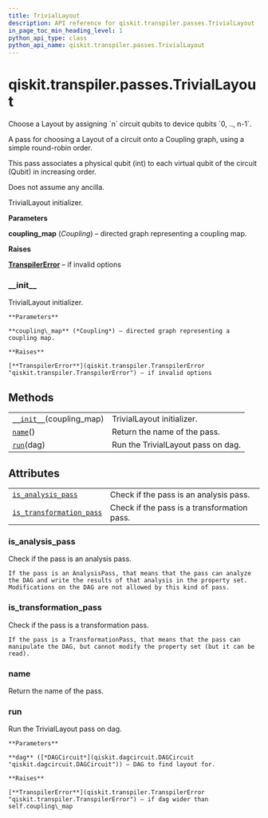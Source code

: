 ```yaml
---
title: TrivialLayout
description: API reference for qiskit.transpiler.passes.TrivialLayout
in_page_toc_min_heading_level: 1
python_api_type: class
python_api_name: qiskit.transpiler.passes.TrivialLayout
---
```


# qiskit.transpiler.passes.TrivialLayout

<Class id="qiskit.transpiler.passes.TrivialLayout" isDedicatedPage={true} github="https://github.com/qiskit/qiskit/tree/stable/0.17/qiskit/transpiler/passes/layout/trivial_layout.py" signature="TrivialLayout(*args, **kwargs)" modifiers="class">
  Choose a Layout by assigning `n` circuit qubits to device qubits `0, .., n-1`.

  A pass for choosing a Layout of a circuit onto a Coupling graph, using a simple round-robin order.

  This pass associates a physical qubit (int) to each virtual qubit of the circuit (Qubit) in increasing order.

  Does not assume any ancilla.

  TrivialLayout initializer.

  **Parameters**

  **coupling\_map** (*Coupling*) – directed graph representing a coupling map.

  **Raises**

  [**TranspilerError**](qiskit.transpiler.TranspilerError "qiskit.transpiler.TranspilerError") – if invalid options

  ### \_\_init\_\_

  <Function id="qiskit.transpiler.passes.TrivialLayout.__init__" signature="__init__(coupling_map)">
    TrivialLayout initializer.

    **Parameters**

    **coupling\_map** (*Coupling*) – directed graph representing a coupling map.

    **Raises**

    [**TranspilerError**](qiskit.transpiler.TranspilerError "qiskit.transpiler.TranspilerError") – if invalid options
  </Function>

  ## Methods

  |                                                                                                                                 |                                    |
  | ------------------------------------------------------------------------------------------------------------------------------- | ---------------------------------- |
  | [`__init__`](#qiskit.transpiler.passes.TrivialLayout.__init__ "qiskit.transpiler.passes.TrivialLayout.__init__")(coupling\_map) | TrivialLayout initializer.         |
  | [`name`](#qiskit.transpiler.passes.TrivialLayout.name "qiskit.transpiler.passes.TrivialLayout.name")()                          | Return the name of the pass.       |
  | [`run`](#qiskit.transpiler.passes.TrivialLayout.run "qiskit.transpiler.passes.TrivialLayout.run")(dag)                          | Run the TrivialLayout pass on dag. |

  ## Attributes

  |                                                                                                                                                            |                                             |
  | ---------------------------------------------------------------------------------------------------------------------------------------------------------- | ------------------------------------------- |
  | [`is_analysis_pass`](#qiskit.transpiler.passes.TrivialLayout.is_analysis_pass "qiskit.transpiler.passes.TrivialLayout.is_analysis_pass")                   | Check if the pass is an analysis pass.      |
  | [`is_transformation_pass`](#qiskit.transpiler.passes.TrivialLayout.is_transformation_pass "qiskit.transpiler.passes.TrivialLayout.is_transformation_pass") | Check if the pass is a transformation pass. |

  ### is\_analysis\_pass

  <Attribute id="qiskit.transpiler.passes.TrivialLayout.is_analysis_pass">
    Check if the pass is an analysis pass.

    If the pass is an AnalysisPass, that means that the pass can analyze the DAG and write the results of that analysis in the property set. Modifications on the DAG are not allowed by this kind of pass.
  </Attribute>

  ### is\_transformation\_pass

  <Attribute id="qiskit.transpiler.passes.TrivialLayout.is_transformation_pass">
    Check if the pass is a transformation pass.

    If the pass is a TransformationPass, that means that the pass can manipulate the DAG, but cannot modify the property set (but it can be read).
  </Attribute>

  ### name

  <Function id="qiskit.transpiler.passes.TrivialLayout.name" signature="name()">
    Return the name of the pass.
  </Function>

  ### run

  <Function id="qiskit.transpiler.passes.TrivialLayout.run" signature="run(dag)">
    Run the TrivialLayout pass on dag.

    **Parameters**

    **dag** ([*DAGCircuit*](qiskit.dagcircuit.DAGCircuit "qiskit.dagcircuit.DAGCircuit")) – DAG to find layout for.

    **Raises**

    [**TranspilerError**](qiskit.transpiler.TranspilerError "qiskit.transpiler.TranspilerError") – if dag wider than self.coupling\_map
  </Function>
</Class>

